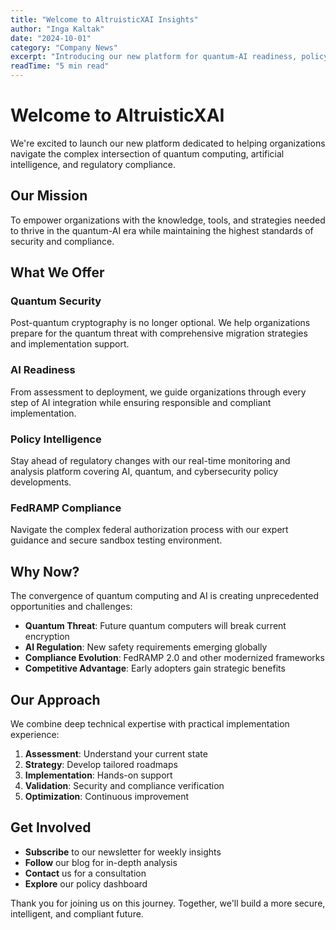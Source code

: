```yaml
---
title: "Welcome to AltruisticXAI Insights"
author: "Inga Kaltak"
date: "2024-10-01"
category: "Company News"
excerpt: "Introducing our new platform for quantum-AI readiness, policy intelligence, and compliance excellence."
readTime: "5 min read"
---
```


# Welcome to AltruisticXAI

We're excited to launch our new platform dedicated to helping organizations navigate the complex intersection of quantum computing, artificial intelligence, and regulatory compliance.

## Our Mission

To empower organizations with the knowledge, tools, and strategies needed to thrive in the quantum-AI era while maintaining the highest standards of security and compliance.

## What We Offer

### Quantum Security
Post-quantum cryptography is no longer optional. We help organizations prepare for the quantum threat with comprehensive migration strategies and implementation support.

### AI Readiness
From assessment to deployment, we guide organizations through every step of AI integration while ensuring responsible and compliant implementation.

### Policy Intelligence
Stay ahead of regulatory changes with our real-time monitoring and analysis platform covering AI, quantum, and cybersecurity policy developments.

### FedRAMP Compliance
Navigate the complex federal authorization process with our expert guidance and secure sandbox testing environment.

## Why Now?

The convergence of quantum computing and AI is creating unprecedented opportunities and challenges:

- **Quantum Threat**: Future quantum computers will break current encryption
- **AI Regulation**: New safety requirements emerging globally
- **Compliance Evolution**: FedRAMP 2.0 and other modernized frameworks
- **Competitive Advantage**: Early adopters gain strategic benefits

## Our Approach

We combine deep technical expertise with practical implementation experience:

1. **Assessment**: Understand your current state
2. **Strategy**: Develop tailored roadmaps
3. **Implementation**: Hands-on support
4. **Validation**: Security and compliance verification
5. **Optimization**: Continuous improvement

## Get Involved

- **Subscribe** to our newsletter for weekly insights
- **Follow** our blog for in-depth analysis
- **Contact** us for a consultation
- **Explore** our policy dashboard

Thank you for joining us on this journey. Together, we'll build a more secure, intelligent, and compliant future.
